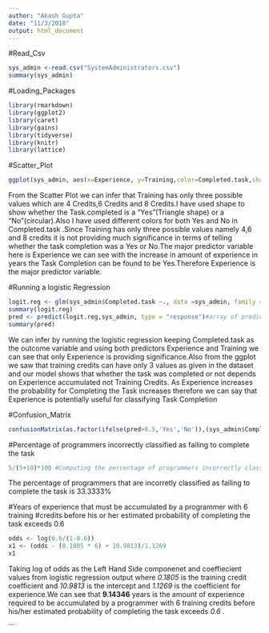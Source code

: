 ```yaml
---
author: "Akash Gupta"
date: "11/3/2018"
output: html_document
---
```


#Read_Csv
```r
sys_admin <-read.csv("SystemAdministrators.csv")
summary(sys_admin)
```

#Loading_Packages
```r
library(rmarkdown)
library(ggplot2)
library(caret)
library(gains)
library(tidyverse)
library(knitr)
library(lattice)
```

#Scatter_Plot
```r
ggplot(sys_admin, aes(x=Experience, y=Training,color=Completed.task,shape=Completed.task)) +labs(title = "Experience vs Training")+ geom_point()
```
 
 From the Scatter Plot we can infer that Training  has only three possible values which are 4 Credits,6 Credits and 8 Credits.I have used shape to show whether the Task.completed is a "Yes"(Triangle shape) or a "No"(circular).Also I have used different colors for both Yes and No in Completed.task .Since Training has only three possible values namely 4,6 and 8 credits it is not providing much significance in terms of telling whether the task completion was a Yes or No.The major predictor variable here is Experience we can see with the increase in amount of experience in years the Task Completion can be found to be Yes.Therefore Experience is the major predictor variable.

#Running a logistic Regression 
```r
logit.reg <- glm(sys_admin$Completed.task ~., data =sys_admin, family = "binomial") 
summary(logit.reg)
pred <- predict(logit.reg,sys_admin, type = "response")#array of predicted values
summary(pred)

```
We can infer by running the logistic regression keeping Completed.task as the outcome variable and using both predictors Experience and Training we can see that only Experience is providing significance.Also from the ggplot we saw that training credits can have only 3 values as given in the dataset and our model shows that whether the task was completed or not depends on Experience accumulated not Training Credits.
As Experience increases the probability for Completing the Task increases therefore we can say that Experience is potentially useful for classifying Task Completion

#Confusion_Matrix
```r
confusionMatrix(as.factor(ifelse(pred>0.5,'Yes','No')),(sys_admin$Completed.task))#comparing the actual class with predicted class
```

#Percentage of programmers incorrectly classified as failing to complete the task
```r
5/(5+10)*100 #Computing the percentage of programmers incorrectly classified as failing to complete the task 

```
The percentage of programmers that are incorretly classified as failing to complete the task is 33.3333% 


#Years of experience that must be accumulated by a programmer with 6 training
#credits before his or her estimated probability of completing the task exceeds 0.6
```r
odds <- log(0.6/(1-0.6))
x1 <- (odds - (0.1805 * 6) + 10.9813)/1.1269
x1

```
Taking log of odds as the Left Hand Side componenet and coeffiecient values from logistic regression output where _0.1805_ is the training credit coefficient and _10.9813_ is the intercept and _1.1269_ is the coefficient for experience.We can see that __9.14346__ years is the amount of experience required to be accumulated by a programmer with 6 training credits before his/her estimated probability of completing the task exceeds _0.6_ .


```

